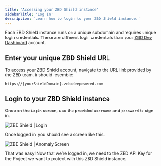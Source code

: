 ```yaml
---
title: 'Accessing your ZBD Shield instance'
sidebarTitle: 'Log In'
description: 'Learn how to login to your ZBD Shield instance.'
---
```


Each ZBD Shield instance runs on a unique subdomain and requires unique login credentials. These are different login credentials than your [ZBD Dev Dashboard](https://dashboard.zebedee.io) account.

## Enter your unique ZBD Shield URL

To access your ZBD Shield account, navigate to the URL link provided by the ZBD team. It should resemble:

```
https://{yourShieldDomain}.zebedeepowered.com
```

## Login to your ZBD Shield instance    

Once on the `Login` screen, use the provided `username` and `password` to sign in.
    
<Frame caption="ZBD Shield | Login">
  <img src="/img/v2/shield-login.png" alt="ZBD Shield | Login" />
</Frame>
<br />

Once logged in, you should see a screen like this.

<Frame caption="ZBD Shield | Anomaly Screen">
  <img src="/img/v2/shield-anomaly.png" alt="ZBD Shield | Anomaly Screen" />
</Frame>

That was easy! Now that we’re logged in, we need to the ZBD API Key for the Project we want to protect with this ZBD Shield instance.
